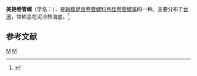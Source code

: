 {{Speciesbox 
| taxon = Daphnella sandwichensis
| binomial_authority = Pease, 1860
}}
'''美艳卷管螺'''（学名：''{{lang|la|Daphnella sandwichensis}}''），是[[新腹足目|新腹足目]][[卷管螺科|卷管螺科]][[月桂卷管螺属|月桂卷管螺属]]的一种。主要分布于[[台湾|台湾]]，常栖息在泥沙质海底。<ref>{{cite web|url=http://shell.sinica.edu.tw/chinese/shellbase_detail.php?science_no=1506|title=国际贝库：美艳卷管螺|publisher=台湾贝类资料库|accessdate=2009-08-11|archive-date=2016-03-04|archive-url=https://web.archive.org/web/20160304114011/http://shell.sinica.edu.tw/chinese/shellbase_detail.php?science_no=1506|dead-url=no}}</ref>

== 参考文献 ==
{{reflist}}
{{taxonbar}}
[[Category:_1860年描述的动物|M]]
[[Category:月桂卷管螺属|M]]